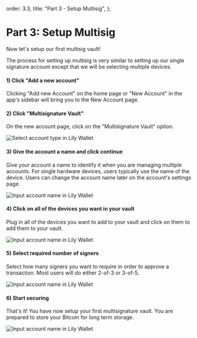 
  order: 3.3,
  title: "Part 3 - Setup Multisig",
};

# Part 3: Setup Multisig

Now let's setup our first multisig vault!

The process for setting up multisig is very similar to setting up our single signature account except that we will be selecting multiple devices.

#### 1) Click "Add a new account"

Clicking "Add new Account" on the home page or "New Account" in the app's sidebar will bring you to the New Account page.

#### 2) Click "Multisignature Vault"

On the new account page, click on the "Multisignature Vault" option.

<img alt="Select account type in Lily Wallet" src={SelectWalletTypeImage} />

#### 3) Give the account a name and click continue

Give your account a name to identify it when you are managing multiple accounts. For single hardware devices, users typically use the name of the device. Users can change the account name later on the account's settings page.

<img alt="Input account name in Lily Wallet" src={InputAccountName} />

#### 4) Click on all of the devices you want in your vault

Plug in all of the devices you want to add to your vault and click on them to add them to your vault.

<InfoAlert
  text="Some devices like Coldcard support airgapping, allowing you to add a device without plugging it into your computer."
  actionLink="/devices/coldcard#adding-coldcard-to-multisig-vault-via-airgap"
  actionText="Read Coldcard Airgap Instructions"
/>

<img alt="Input account name in Lily Wallet" src={SelectHardwareWallets} />

#### 5) Select required number of signers

Select how many signers you want to require in order to approve a transaction. Most users will do either 2-of-3 or 3-of-5.

<img alt="Input account name in Lily Wallet" src={SelectRequiredSigners} />

#### 6) Start securing

That's it! You have now setup your first multisignature vault. You are prepared to store your Bitcoin for long term storage.

<img alt="Input account name in Lily Wallet" src={Success} />
